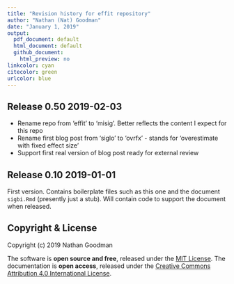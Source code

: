 ```yaml
---
title: "Revision history for effit repository"
author: "Nathan (Nat) Goodman"
date: "January 1, 2019"
output:
  pdf_document: default
  html_document: default
  github_document:
    html_preview: no
linkcolor: cyan
citecolor: green
urlcolor: blue
---
```

<!-- NEWS.md is generated from NEWS.Rmd. Please edit that file -->

## Release 0.50 2019-02-03

- Rename repo from 'effit' to 'misig'. Better reflects the content I expect for this repo
- Rename first blog post from 'siglo' to 'ovrfx' - stands for 'overestimate with fixed effect size'
- Support first real version of blog post ready for external review

## Release 0.10 2019-01-01

First version. Contains boilerplate files such as this one and the document `sigbi.Rmd` (presently just a stub). Will contain code to support the document when released.

## Copyright & License

Copyright (c) 2019 Nathan Goodman

The software is **open source and free**, released under the [MIT License](https://opensource.org/licenses/MIT). The documentation is **open access**, released under the [Creative Commons Attribution 4.0 International License](https://creativecommons.org/licenses/by/4.0).
